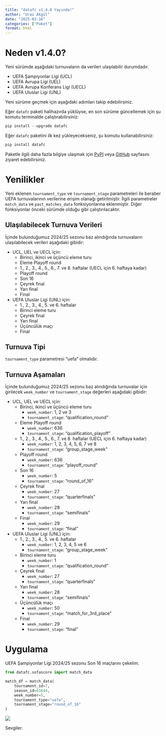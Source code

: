 ```yaml
---
title: "datafc v1.4.0 Yayında!"
author: "Uraz Akgül"
date: "2025-03-16"
categories: ["Paket"]
format: html
---
```


# Neden v1.4.0?

Yeni sürümde aşağıdaki turnuvaların da verileri ulaşılabilir durumdadır.

* UEFA Şampiyonlar Ligi (UCL)
* UEFA Avrupa Ligi (UEL)
* UEFA Avrupa Konferans Ligi (UECL)
* UEFA Uluslar Ligi (UNL)

Yeni sürüme geçmek için aşağıdaki adımları takip edebilirsiniz.

Eğer `datafc` paketi halihazırda yüklüyse, en son sürüme güncellemek için şu komutu terminalde çalıştırabilirsiniz:

```python
pip install --upgrade datafc
```

Eğer `datafc` paketini ilk kez yükleyecekseniz, şu komutu kullanabilirsiniz:

```python
pip install datafc
```

Paketle ilgili daha fazla bilgiye ulaşmak için [PyPI](https://pypi.org/project/datafc/){target="_blank"} veya [GitHub](https://github.com/urazakgul/datafc){target="_blank"} sayfasını ziyaret edebilirsiniz.

# Yenilikler

Yeni eklenen `tournament_type` ve `tournament_stage` parametreleri ile beraber UEFA turnuvalarının verilerine erişim olanağı getirilmiştir. İlgili parametreler `match_data` ve `past_matches_data` fonksiyonlarına eklenmiştir. Diğer fonksiyonlar önceki sürümde olduğu gibi çalıştırılacaktır.

## Ulaşılabilecek Turnuva Verileri

İçinde bulunduğumuz 2024/25 sezonu baz alındığında turnuvaların ulaşılabilecek verileri aşağıdaki gibidir:

* UCL, UEL ve UECL için:
  * Birinci, ikinci ve üçüncü eleme turu
  * Eleme Playoff round
  * 1., 2., 3., 4., 5., 6., 7. ve 8. haftalar (UECL için 6. haftaya kadar)
  * Playoff round
  * Son 16
  * Çeyrek final
  * Yarı final
  * Final

* UEFA Uluslar Ligi (UNL) için:
  * 1., 2., 3., 4., 5. ve 6. haftalar
  * Birinci eleme turu
  * Çeyrek final
  * Yarı final
  * Üçüncülük maçı
  * Final

## Turnuva Tipi

`tournament_type` parametresi "uefa" olmalıdır.

## Turnuva Aşamaları

İçinde bulunduğumuz 2024/25 sezonu baz alındığında turnuvalar için girilecek `week_number` ve `tournament_stage` değerleri aşağıdaki gibidir:

* UCL, UEL ve UECL için:
  * Birinci, ikinci ve üçüncü eleme turu
    * `week_number`: 1, 2 ve 3
    * `tournament_stage`: "qualification_round"
  * Eleme Playoff round
    * `week_number`: 636
    * `tournament_stage`: "qualification_playoff"
  * 1., 2., 3., 4., 5., 6., 7. ve 8. haftalar (UECL için 6. haftaya kadar)
    * `week_number`: 1, 2, 3, 4, 5, 6, 7 ve 8
    * `tournament_stage`: "group_stage_week"
  * Playoff round
    * `week_number`: 636
    * `tournament_stage`: "playoff_round"
  * Son 16
    * `week_number`: 5
    * `tournament_stage`: "round_of_16"
  * Çeyrek final
    * `week_number`: 27
    * `tournament_stage`: "quarterfinals"
  * Yarı final
    * `week_number`: 28
    * `tournament_stage`: "semifinals"
  * Final
    * `week_number`: 29
    * `tournament_stage`: "final"

* UEFA Uluslar Ligi (UNL) için:
  * 1., 2., 3., 4., 5. ve 6. haftalar
    * `week_number`: 1, 2, 3, 4, 5 ve 6
    * `tournament_stage`: "group_stage_week"
  * Birinci eleme turu
    * `week_number`: 1
    * `tournament_stage`: "qualification_round"
  * Çeyrek final
    * `week_number`: 27
    * `tournament_stage`: "quarterfinals"
  * Yarı final
    * `week_number`: 28
    * `tournament_stage`: "semifinals"
  * Üçüncülük maçı
    * `week_number`: 50
    * `tournament_stage`: "match_for_3rd_place"
  * Final
    * `week_number`: 29
    * `tournament_stage`: "final"

# Uygulama

UEFA Şampiyonlar Ligi 2024/25 sezonu Son 16 maçlarını çekelim.

```python
from datafc.sofascore import match_data

match_df = match_data(
    tournament_id=7,
    season_id=61644,
    week_number=5,
    tournament_type="uefa",
    tournament_stage="round_of_16"
)
```

![](imgs/img1.PNG)

Sevgiler.